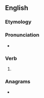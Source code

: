 ==English==

===Etymology===
{{suffix|en|try|eth|nocat=1}}

===Pronunciation===
* {{rhymes|en|aɪəθ|s=2}}

===Verb===
{{head|en|verb form}}

# {{en-archaic third-person singular of|try}}

===Anagrams===
* {{anagrams|en|a=ehirtt|hitter|tireth|tither}}